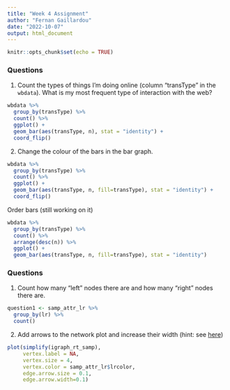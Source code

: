 ---
title: "Week 4 Assignment"
author: "Fernan Gaillardou"
date: "2022-10-07"
output: html_document
---

```{r setup, include=FALSE}
knitr::opts_chunk$set(echo = TRUE)
```
### Questions

1.  Count the types of things I'm doing online (column "transType" in the `wbdata`). What is my most frequent type of interaction with the web?
```{r}
wbdata %>%
  group_by(transType) %>% 
  count() %>% 
  ggplot() +
  geom_bar(aes(transType, n), stat = "identity") +
  coord_flip()
```
2.  Change the colour of the bars in the bar graph.
```{r}
wbdata %>%
  group_by(transType) %>% 
  count() %>% 
  ggplot() +
  geom_bar(aes(transType, n, fill=transType), stat = "identity") +
  coord_flip()
```
Order bars (still working on it)
```{r}
wbdata %>%
  group_by(transType) %>% 
  count() %>% 
  arrange(desc(n)) %>% 
  ggplot() +
  geom_bar(aes(transType, n, fill=transType), stat = "identity")
```
### Questions

1.  Count how many "left" nodes there are and how many "right" nodes there are.

```{r}
question1 <- samp_attr_lr %>%
  group_by(lr) %>% 
  count() 
```
2.  Add arrows to the network plot and increase their width (hint: see [here](https://r-graph-gallery.com/248-igraph-plotting-parameters.html))
```{r}
plot(simplify(igraph_rt_samp), 
     vertex.label = NA, 
     vertex.size = 4,
     vertex.color = samp_attr_lr$lrcolor,
     edge.arrow.size = 0.1,
     edge.arrow.width=0.1)
```